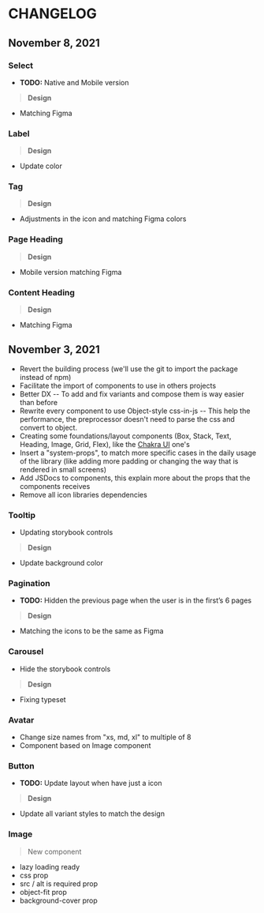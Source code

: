 
<Meta title="Getting Started/CHANGELOG" />

# CHANGELOG

## November 8, 2021

### Select
- **TODO:** Native and Mobile version

> **Design**

- Matching Figma

### Label
> **Design**

- Update color

### Tag
> **Design**

- Adjustments in the icon and matching Figma colors

### Page Heading
> **Design**

- Mobile version matching Figma

### Content Heading
> **Design**

- Matching Figma



## November 3, 2021

- Revert the building process (we'll use the git to import the package instead of npm)
- Facilitate the import of components to use in others projects
- Better DX -- To add and fix variants and compose them is way easier than before
- Rewrite every component to use Object-style css-in-js -- This help the performance, the preprocessor doesn't need to parse
  the css and convert to object.
- Creating some foundations/layout components (Box, Stack, Text, Heading, Image, Grid, Flex), like the [Chakra UI](https://chakra-ui.com/docs/layout/box) one's
- Insert a "system-props", to match more specific cases in the daily usage of the library (like adding more padding or changing the way that is rendered in small screens)
- Add JSDocs to components, this explain more about the props that the components receives
- Remove all icon libraries dependencies

### Tooltip

- Updating storybook controls

> **Design**

- Update background color

### Pagination

- **TODO:** Hidden the previous page when the user is in the first’s 6 pages

> **Design**

- Matching the icons to be the same as Figma

### Carousel

- Hide the storybook controls

> **Design**

- Fixing typeset

### Avatar

- Change size names from "xs, md, xl" to multiple of 8
- Component based on Image component

### Button

- **TODO:** Update layout when have just a icon

> **Design**

- Update all variant styles to match the design

### Image

> New component

- lazy loading ready
- css prop
- src / alt is required prop
- object-fit prop
- background-cover prop
